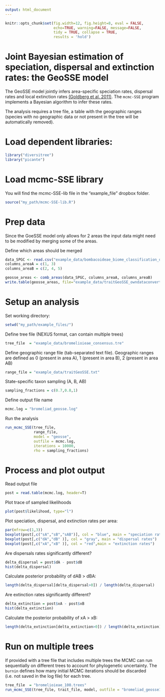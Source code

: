 ```yaml
---
output: html_document
---
```


```r
knitr::opts_chunk$set(fig.width=12, fig.height=8, eval = FALSE,
                      echo=TRUE, warning=FALSE, message=FALSE,
                      tidy = TRUE, collapse = TRUE,
                      results = 'hold')
```


# Joint Bayesian estimation of speciation, dispersal and extinction rates: the GeoSSE model

The GeoSSE model jointly infers area-specific speciation rates, dispersal rates and local extinction rates [(Goldberg et al. 2011)](https://academic.oup.com/sysbio/article/60/4/451/1611105). The `mcmc-SSE` program implements a Bayesian algorithm to infer these rates. 

The analysis requires a tree file, a table with the geographic ranges (species with no geographic data or not present in the tree will be automatically removed).


# Load dependent libraries: 
```r
library("diversitree")  
library("picante")
```

# Load mcmc-SSE library
You will find the mcmc-SSE-lib file in the "example_file" dropbox folder.
```r
source("my_path/mcmc-SSE-lib.R")
```

# Prep data
Since the GoeSSE model only allows for 2 areas the input data might need to be modified by merging some of the areas.

Define which areas should be merged

```r
data_SPGC <- read.csv("example_data/bombacoideae_biome_classification_details.csv", row.names = 1)
columns_areaA = c(1, 3)
columns_areaB = c(2, 4, 5)

geosse_areas <- comb_areas(data_SPGC, columns_areaA, columns_areaB)
write.table(geosse_areas, file="example_data/traitGeoSSE_owndataconverted.txt", sep="\t", row.names=F, quote=F)
```

# Setup an analysis
Set working directory:  
```r
setwd("my_path/example_files/")
```

Define tree file (NEXUS format, can contain multiple trees)  
```r
tree_file  = "example_data/bromelioieae_consensus.tre"
```



Define geographic range file (tab-separated text file). Geographic ranges are defined as 0 (present in area A), 1 (present in area B), 2 (present in area AB)  
```r
range_file = "example_data/traitGeoSSE.txt"
```

State-specific taxon sampling (A, B, AB)  
```r
sampling_fractions = c(0.7,0.8,1)
```

Define output file name
```r
mcmc.log = "bromeliad_geosse.log"
```

Run the analysis
```r
run_mcmc_SSE(tree_file, 
             range_file, 
             model = "geosse",
             outfile = mcmc.log,
             iterations = 10000, 
             rho = sampling_fractions)
```

# Process and plot output
Read output file
```r
post = read.table(mcmc.log, header=T)
```

Plot trace of sampled likelihoods
```r
plot(post$likelihood, type="l")
```

Plot speciation, dispersal, and extinction rates per area:  

```r
par(mfrow=c(1,3))
boxplot(post[,c("sA","sB","sAB")], col = "blue", main = "speciation rates")
boxplot(post[,c("dA","dB" )], col = "gray", main = "dispersal rates")
boxplot(post[,c("xA","xB" )], col = "red",main = "extinction rates")
```

Are dispersals rates significantly different?  

```r
delta_dispersal = post$dA - post$dB
hist(delta_dispersal)
```

Calculate posterior probability of dAB > dBA:
```r
length(delta_dispersal[delta_dispersal>0]) / length(delta_dispersal)
```

Are extinction rates significantly different?

```r
delta_extinction = post$xA - post$xB
hist(delta_extinction)
```

Calculate the posterior probability of xA > xB:

```r
length(delta_extinction[delta_extinction>0]) / length(delta_extinction)
```


# Run on multiple trees
If provided with a tree file that includes multiple trees the MCMC can run sequentially on different trees to account for phylogenetic uncertainty. The `burnin` defines how many initial MCMC iterations should be discarded (i.e. not saved in the log file) for each tree.

```r
tree_file  = "bromelioieae_100.trees"  
run_mcmc_SSE(tree_file, trait_file, model, outfile = "bromeliad_geosse100.log", iterations = 10000, nTREES=5, burnin=100)
```

